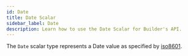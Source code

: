 ```yaml
---
id: Date
title: Date Scalar
sidebar_label: Date
description: Learn how to use the Date Scalar for Builder's API.
---
```


The `Date` scalar type represents a Date
value as specified by
[iso8601](https://en.wikipedia.org/wiki/ISO_8601).
